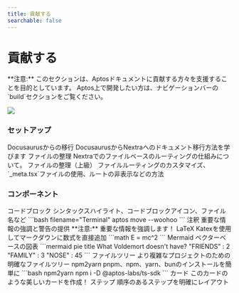 ```yaml
---
title: 貢献する
searchable: false
---
```



# 貢献する

<Callout type="info">
**注意:** このセクションは、Aptosドキュメントに貢献する方々を支援することを目的としています。
Aptos上で開発したい方は、ナビゲーションバーの`build`セクションをご覧ください。
</Callout>

![](https://akns-images.eonline.com/eol_images/Entire_Site/201553/rs_500x210-150603125232-anigif_enhanced-buzz-11799-1403287509-4.gif?fit=around%7C500:210&output-quality=90&crop=500:210;center,top)

### セットアップ

<Cards>
  <Card href="./contribute/setup/migrating-from-docusaurus">
    <Card.Title>Docusaurusからの移行</Card.Title>
    <Card.Description>DocusaurusからNextraへのドキュメント移行方法を学びます</Card.Description>
  </Card>
  <Card href="./contribute/setup/organize-files">
    <Card.Title>ファイルの整理</Card.Title>
    <Card.Description>Nextraでのファイルベースのルーティングの仕組みについて。</Card.Description>
  </Card>
  <Card href="./contribute/setup/organize-files-advanced">
    <Card.Title>ファイルの整理（上級）</Card.Title>
    <Card.Description>ファイルルーティングのカスタマイズ、`_meta.tsx`ファイルの使用、ルートの非表示などの方法</Card.Description>
  </Card>
</Cards>

### コンポーネント

<Cards>
  <Card href="./contribute/components/codeblock">
    <Card.Title>コードブロック</Card.Title>
    <Card.Description>
      シンタックスハイライト、コードブロックアイコン、ファイル名など
      ```bash filename="Terminal"
      aptos move --woohoo
      ```
    </Card.Description>
  </Card>
  <Card href="./contribute/components/callout">
    <Card.Title>注釈</Card.Title>
    <Card.Description>
      重要な情報の強調と警告の提供
      <Callout type="info">
        **注意:** 重要な情報を強調します！
      </Callout>
    </Card.Description>
  </Card>
  <Card href="./contribute/components/latex">
    <Card.Title>LaTeX</Card.Title>
    <Card.Description>
      Katexを使用してマークダウンに数式を直接追加
      ```math
      E = mc^2
      ```
    </Card.Description>
  </Card>
  <Card href="./contribute/components/mermaid">
    <Card.Title>Mermaid</Card.Title>
    <Card.Description>
      ベクターベースの図表
      ```mermaid
      pie title What Voldemort doesn't have?
         "FRIENDS" : 2
         "FAMILY" : 3
         "NOSE" : 45
      ```
    </Card.Description>
  </Card>
  <Card href="./contribute/components/filetree">
    <Card.Title>ファイルツリー</Card.Title>
    <Card.Description>
      より複雑なプロジェクトのための明確なファイルツリー
      <FileTree>
        <FileTree.Folder name="pages" defaultOpen>
          <FileTree.File name="_meta.json" />
          <FileTree.File name="contact.md" />
          <FileTree.File name="index.mdx" />
          <FileTree.Folder name="about">
            <FileTree.File name="_meta.json" />
            <FileTree.File name="legal.md" />
            <FileTree.File name="index.mdx" />
          </FileTree.Folder>
        </FileTree.Folder>
      </FileTree>
    </Card.Description>
  </Card>
  <Card href="./contribute/components/npm2yarn">
    <Card.Title>npm2yarn</Card.Title>
    <Card.Description>
      pnpm、npm、yarn、bunのインストールを簡単に
      ```bash npm2yarn
      npm i -D @aptos-labs/ts-sdk
      ```
    </Card.Description>
  </Card>
  <Card href="./contribute/components/card">
    <Card.Title>カード</Card.Title>
    <Card.Description>このカードのような美しいカードを作成！</Card.Description>
  </Card>
  <Card href="./contribute/components/steps">
    <Card.Title>ステップ</Card.Title>
    <Card.Description>
      順序のあるステップを明確にレイアウト
    </Card.Description>
  </Card>
</Cards>
